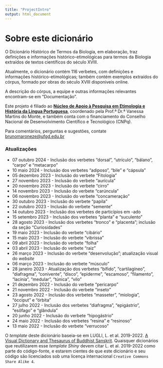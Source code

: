 ```yaml
---
title: "ProjectIntro"
output: html_document
---
```


# Sobre este dicionário

O Dicionário Histórico de Termos da Biologia, em elaboração, traz definições e informações histórico-etimológicas para termos da Biologia extraídos de textos científicos do século XVIII.

Atualmente, o dicionário contém 116 verbetes, com definições e informações histórico-etimológicas; também contém exemplos extraídos do córpus, formado por obras do século XVIII disponíveis online.

A descrição do córpus, a equipe e outras informações relevantes encontram-se em "Documentação".

Este projeto é filiado ao [**Núcleo de Apoio à Pesquisa em Etimologia e História da Língua Portuguesa**](https://nehilp.prp.usp.br/), coordenado pela Prof.ª Dr.ª Vanessa Martins do Monte, e também conta com o financiamento do Conselho Nacional de Desenvolvimento Científico e Tecnológico (CNPq).

Para comentários, perguntas e sugestões, contate [brunomaroneze@ufgd.edu.br](brunomaroneze@ufgd.edu.br)

### Atualizações

- 07 outubro 2024 - Inclusão dos verbetes "dorsal", "utrículo", "bálano", "carpo" e "metacarpo"
- 10 maio 2024 - Inclusão dos verbetes "adiposo", "bile" e "cápsula"
- 05 dezembro 2023 - Inclusão do verbete "Fitologia"
- 27 novembro 2023 - Inclusão do verbete "aurícula"
- 20 novembro 2023 - Inclusão do verbete "cirro"
- 14 novembro 2023 - Inclusão do verbete "carúncula"
- 06 novembro 2023 - Inclusão do verbete "concameração"
- 30 outubro 2023 - Inclusão do verbete "papila"
- 22 outubro 2023 - Inclusão do verbete "semente"
- 14 outubro 2023 - Inclusão dos verbetes de particípios em -ado
- 15 setembro 2023 - Inclusão dos verbetes "planta" e "suculento"
- 28 agosto 2023 - Inclusão dos verbetes "tronco" e "placenta"; inclusão da seção "Curiosidades"
- 19 maio 2023 - Inclusão do verbete "cibário"
- 15 maio 2023 - Inclusão do verbete "vibrissa"
- 09 abril 2023 - Inclusão do verbete "folha"
- 03 abril 2023 - Inclusão do verbete "raiz"
- 26 março 2023 - Inclusão do verbete "desenvolução"; atualização visual do *website*
- 06 março 2023 - Inclusão do verbete "músculo"
- 28 janeiro 2023 - Atualização dos verbetes "bífido", "cartilagíneo", "diafragma", "conivente", "disco", "epiderme", "escamoso", "filamento", "lacínia", "medular", "túnica", "vilo"
- 21 dezembro 2022 - Inclusão do verbete "pericarpo"
- 21 novembro 2022 - Inclusão do verbete "inseto"
- 23 agosto 2022 - Inclusão dos verbetes "masseter", "miologia", "ócciput" e "órbita"
- 27 julho 2022 - Inclusão dos verbetes "diafragma", "epigástrio", "esôfago" e "glândula"
- 20 junho 2022 - Inclusão do verbete "hipogástrio"
- 24 maio 2022 - Inclusão dos verbetes "resina" e "resinoso"
- 13 maio 2022 - Inclusão do verbete "verrucoso"

O *template* deste dicionário baseia-se em LUGLI, L. et al. 2019-2022. [A Visual Dictionary and Thesaurus of Buddhist Sanskrit](https://mangalamresearch.shinyapps.io/VisualDictionaryOfBuddhistSanskrit/). Quaisquer dicionários que reutilizarem esse *template Shiny* devem citar L. et al. 2019-2022 como parte do código-fonte, e estarem cientes de que este dicionário e seu código são licenciados sob uma licença internacional <code>Creative Commons Share Alike 4</code>.
